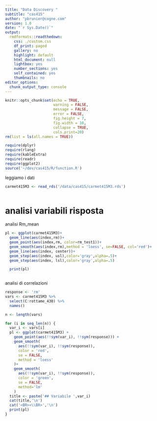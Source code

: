 ```yaml
---
title: "Data Discovery "
subtitle: "cas415"
author: "pbrunier@cogne.com"
version: 1.0 
date: "`r Sys.Date()`"
output:
  rmdformats::readthedown:
    css: ./custom.css
    df_print: paged
    gallery: no
    highlight: default
    html_document: null
    lightbox: yes
    number_sections: yes
    self_contained: yes
    thumbnails: no
editor_options:
  chunk_output_type: console
---
```


```r
knitr::opts_chunk$set(echo = TRUE,
                      warning = FALSE,
                      message = FALSE,
                      error = FALSE,
                      fig.height = 7,
                      fig.width = 10,
                      collapse = TRUE,
                      cols.print=20)
rm(list = ls(all.names = TRUE))

require(dplyr)
require(rlang)
require(kableExtra)
require(readr)
require(ggplot2)
source('~/dev/cas415/R/function.R')
```

leggiamo i dati 

```r
carmet415M3 <- read_rds('/data/cas415/carmet415M3.rds')
                       
```

# analisi variabili risposta

analisi Rm_mean

```r
pl <- ggplot(carmet415M3)+
  geom_line(aes(index,rm))+
  geom_point(aes(index,rm, color=rm_test1))+
  geom_smooth(aes(index,rm),method = 'loess', se=FALSE, col='red')+
  geom_line(aes(index, center))+
  geom_step(aes(index, usl),color='gray',alpha=.5)+
  geom_step(aes(index, lsl),color='gray',alpha=.5)

  print(pl)
                       
```

analisi di correlazioni

```r
response <- 'rm'
vars <- carmet415M3 %>% 
  select(C:rottame_430) %>%
  names()

n <- length(vars)

for (i in seq_len(n)) {
  var_i <- vars[i]
  pl <- ggplot(carmet415M3) +
    geom_point(aes(!!sym(var_i), !!sym(response))) +
    geom_smooth(
      aes(!!sym(var_i), !!sym(response)),
      color = 'red',
      se = FALSE,
      method = 'loess'
    )+
    geom_smooth(
      aes(!!sym(var_i), !!sym(response)),
      color = 'green',
      se = FALSE,
      method='lm'
    )
  title <- paste('## Variabile ',var_i)  
  cat(title,'\n')
  cat('<BR><\\BR>','\n')
  print(pl)
}
```


